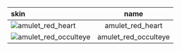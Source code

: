 | skin                                                                                               |         name         |
| :------------------------------------------------------------------------------------------------- | :------------------: |
| ![amulet_red_heart](https://items.kleientertainment.com/images/DST/amulet_red_heart/small)         |   amulet_red_heart   |
| ![amulet_red_occulteye](https://items.kleientertainment.com/images/DST/amulet_red_occulteye/small) | amulet_red_occulteye |
